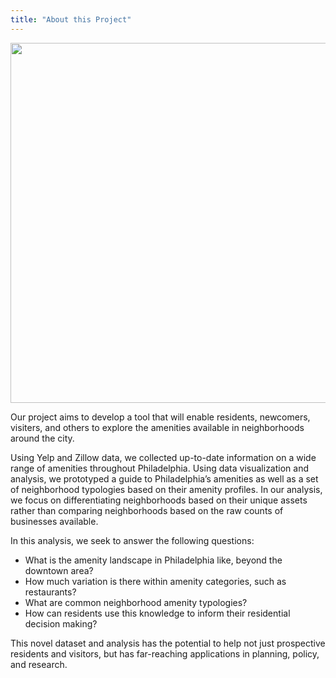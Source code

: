 ```yaml
---
title: "About this Project"
---
```


<!-- Use a grid -->
::: {.grid}

<!-- Left column has a width of 4/12 and shows a picture of me -->
::: {.g-col-4}
![](images/amenitywordcloud.jpg){width=6in}
:::

<!-- Text gets a column with width 8/12 -->
::: {.g-col-8}

Our project aims to develop a tool that will enable residents, newcomers, visiters, and others to explore the amenities available in neighborhoods around the city. 

Using Yelp and Zillow data, we collected up-to-date information on a wide range of amenities throughout Philadelphia. Using data visualization and analysis, we prototyped a guide to Philadelphia's amenities as well as a set of neighborhood typologies based on their amenity profiles. In our analysis, we focus on differentiating neighborhoods based on their unique assets rather than comparing neighborhoods based on the raw counts of businesses available.

In this analysis, we seek to answer the following questions:

- What is the amenity landscape in Philadelphia like, beyond the downtown area?
- How much variation is there within amenity categories, such as restaurants?
- What are common neighborhood amenity typologies?
- How can residents use this knowledge to inform their residential decision making?

This novel dataset and analysis has the potential to help not just prospective residents and visitors, but has far-reaching applications in planning, policy, and research. 
<br>
</br>


::: 

:::



